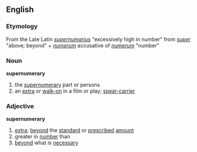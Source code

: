 ==English==
=== Etymology ===
From the Late Latin ''[[supernumarius]]'' "excessively high in number" from ''[[super]]'' "above; beyond" + ''[[numerum]]'' accusative of ''[[numerum]]'' "number"

=== Noun ===
'''supernumerary'''
# the [[supernumerary]] part or persons
# an [[extra]] or [[walk-on]] in a film or play; [[spear-carrier]]

=== Adjective ===
'''supernumerary'''
# [[extra]]; [[beyond]] the [[standard]] or [[prescribed]] [[amount]]
# greater in [[number]] than
# [[beyond]] what is [[necessary]]